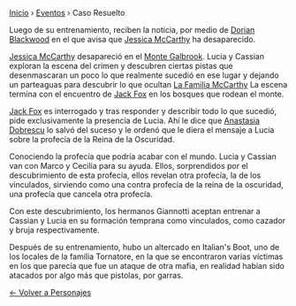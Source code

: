 


[Inicio](/CrSaSo) › [Eventos](/CrSaSo/eventos) › Caso Resuelto

Luego de su entrenamiento, reciben la noticia, por medio de [Dorian Blackwood](Dorian%20Blackwood.md) en el que avisa que [Jessica McCarthy](Jessica%20McCarthy.md) ha desaparecido.

[Jessica McCarthy](Jessica%20McCarthy.md) desapareció en el [Monte Galbrook](Monte%20Galbrook.md). Lucia y Cassian exploran la escena del crimen y descubren ciertas pistas que desenmascaran un poco lo que realmente sucedió en ese lugar y dejando un parteaguas para descubrir lo que ocultan [La Familia McCarthy](La%20Familia%20McCarthy.md) La escena termina con el encuentro de [Jack Fox](Jack%20Fox.md) en los bosques que rodean el monte.

[Jack Fox](Jack%20Fox.md) es interrogado y tras responder y describir todo lo que sucedió, pide exclusivamente la presencia de Lucia. Ahí le dice que [Anastasia Dobrescu](Anastasia%20Dobrescu.md) lo salvó del suceso y le ordenó que le diera el mensaje a Lucia sobre la profecía de la Reina de la Oscuridad.




Conociendo la profecía que podría acabar con el mundo. Lucia y Cassian van con Marco y Cecilia para su ayuda. Ellos, sorprendidos por el descubrimiento de esta profecía, ellos revelan otra profecía, la de los vinculados, sirviendo como una contra profecía de la reina de la oscuridad, una profecía que cancela otra profecía. 

Con este descubrimiento, los hermanos Giannotti aceptan entrenar a Cassian y Lucia en su formación temprana como vinculados, como cazador y bruja respectivamente.

Después de su entrenamiento, hubo un altercado en Italian's Boot, uno de los locales de la familia Tornatore, en la que se encontraron varias víctimas en los que parecía que fue un ataque de otra mafia, en realidad habían sido atacados por algo más que pistolas, por garras. 

[← Volver a Personajes](/CrSaSo/Eventos)